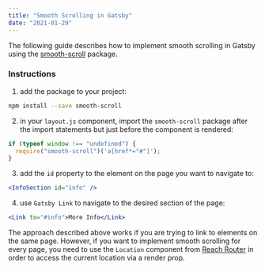 ```yaml
---
title: "Smooth Scrolling in Gatsby"
date: "2021-01-29"
---
```


The following guide describes how to implement smooth scrolling in Gatsby using the [smooth-scroll](https://www.npmjs.com/package/smooth-scroll) package.

### Instructions

1. add the package to your project:

```bash
npm install --save smooth-scroll
```

2. in your `layout.js` component, import the `smooth-scroll` package after the import statements but just before the component is rendered:

```layout.js
if (typeof window !== "undefined") {
  require("smooth-scroll")('a[href*="#"]');
}
```

3. add the `id` property to the element on the page you want to navigate to:

```jsx
<InfoSection id="info" />
```

4. use `Gatsby Link` to navigate to the desired section of the page:

```jsx
<Link to="#info">More Info</Link>
```

The approach described above works if you are trying to link to elements on the same page.
However, if you want to implement smooth scrolling for every page, you need to use the `Location` component from [Reach Router](https://reach.tech/router/api/Location) in order to access the current location via a render prop.
